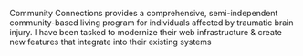 Community Connections provides a comprehensive, semi-independent community-based living program for individuals affected by traumatic brain injury. I have been tasked to modernize their web infrastructure & create new features that integrate into their existing systems